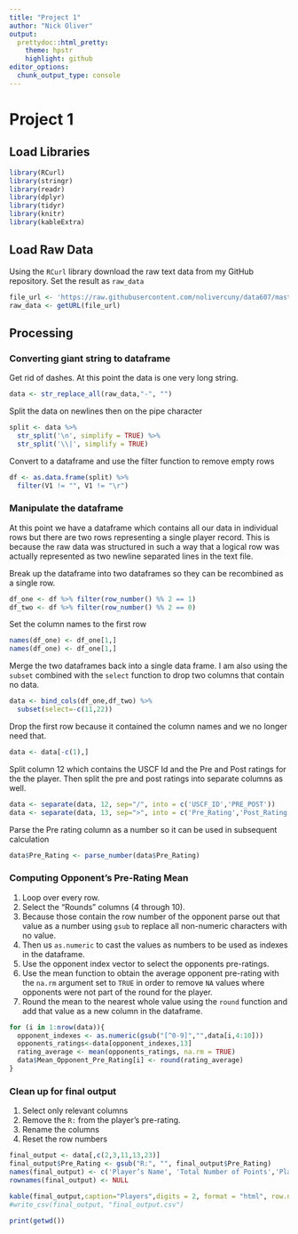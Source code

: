 ```yaml
---
title: "Project 1"
author: "Nick Oliver"
output:
  prettydoc::html_pretty:
    theme: hpstr
    highlight: github
editor_options: 
  chunk_output_type: console
---
```


# Project 1

## Load Libraries

```r
library(RCurl)
library(stringr)
library(readr)
library(dplyr)
library(tidyr)
library(knitr)
library(kableExtra)
```

## Load Raw Data

Using the `RCurl` library download the raw text data from my GitHub repository. Set the result as `raw_data`
```r
file_url <- 'https://raw.githubusercontent.com/nolivercuny/data607/master/project1/tournamentinfo.txt'
raw_data <- getURL(file_url)
```

## Processing

### Converting giant string to dataframe

Get rid of dashes. At this point the data is one very long string.
```r
data <- str_replace_all(raw_data,"-", "")
```

Split the data on newlines then on the pipe character
```r
split <- data %>% 
  str_split('\n', simplify = TRUE) %>% 
  str_split('\\|', simplify = TRUE)
```

Convert to a dataframe and use the filter function to remove empty rows
```r
df <- as.data.frame(split) %>%
  filter(V1 != "", V1 != "\r")
```

### Manipulate the dataframe

At this point we have a dataframe which contains all our data in individual rows but there are two rows representing a single player record. This is because the raw data was structured in such a way that a logical row was actually represented as two newline separated lines in the text file. 

Break up the dataframe into two dataframes so they can be recombined as a single row.
```r
df_one <- df %>% filter(row_number() %% 2 == 1) 
df_two <- df %>% filter(row_number() %% 2 == 0)
```
Set the column names to the first row
```r
names(df_one) <- df_one[1,]
names(df_one) <- df_one[1,]
```
Merge the two dataframes back into a single data frame. I am also using the `subset` combined with the `select` function to drop two columns that contain no data.
```r
data <- bind_cols(df_one,df_two) %>% 
  subset(select=-c(11,22))
```

Drop the first row because it contained the column names and we no longer need that.
```r
data <- data[-c(1),]
```

Split column 12 which contains the USCF Id and the Pre and Post ratings for the the player. Then split the pre and post ratings into separate columns as well.
```r
data <- separate(data, 12, sep="/", into = c('USCF_ID','PRE_POST'))
data <- separate(data, 13, sep=">", into = c('Pre_Rating','Post_Rating'))

```

Parse the Pre rating column as a number so it can be used in subsequent calculation
```r
data$Pre_Rating <- parse_number(data$Pre_Rating)
```

### Computing Opponent's Pre-Rating Mean

1. Loop over every row. 
2. Select the "Rounds" columns (4 through 10). 
3. Because those contain the row number of the opponent parse out that value as a number using `gsub` to replace all non-numeric characters with no value. 
4. Then us `as.numeric` to cast the values as numbers to be used as indexes in the dataframe.
5. Use the opponent index vector to select the opponents pre-ratings.
6. Use the mean function to obtain the average opponent pre-rating with the `na.rm` argument set to `TRUE` in order to remove `NA` values where opponents were not part of the round for the player.
7. Round the mean to the nearest whole value using the `round` function and add that value as a new column in the dataframe.
```r
for (i in 1:nrow(data)){
  opponent_indexes <- as.numeric(gsub("[^0-9]","",data[i,4:10]))
  opponents_ratings<-data[opponent_indexes,13]
  rating_average <- mean(opponents_ratings, na.rm = TRUE)
  data$Mean_Opponent_Pre_Rating[i] <- round(rating_average)
}
```

### Clean up for final output
1. Select only relevant columns
2. Remove the `R:` from the player's pre-rating.
3. Rename the columns
4. Reset the row numbers 
```r
final_output <- data[,c(2,3,11,13,23)]
final_output$Pre_Rating <- gsub("R:", "", final_output$Pre_Rating)
names(final_output) <- c('Player’s Name', 'Total Number of Points','Player’s State', 'Player’s Pre-Rating', 'Average Pre Chess Rating of Opponents')
rownames(final_output) <- NULL
```


```r
kable(final_output,caption="Players",digits = 2, format = "html", row.names = TRUE)
#write_csv(final_output, "final_output.csv")
```

```r
print(getwd())
```